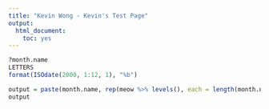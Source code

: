 ```yaml
---
title: "Kevin Wong - Kevin's Test Page"
output:
  html_document:
    toc: yes
---
```






```r
?month.name
LETTERS
format(ISOdate(2000, 1:12, 1), "%b")
```



```r
output = paste(month.name, rep(meow %>% levels(), each = length(month.name)))[1:(Update_Date %>% str_extract(pattern = "-[0-9]{2}-") %>% str_extract(pattern = "[0-9]{2}") %>% as.integer() + (Update_Date %>% str_extract(pattern = "[0-9]{4}") %>% as.integer() - Start_Date %>% str_extract(pattern = "[0-9]{4}") %>% as.integer()) %>% "*"(12))]
output
```


